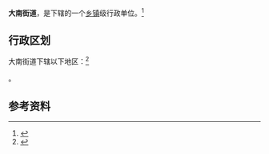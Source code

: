 {{中国乡级行政区|21/01/03/010/000}}

'''大南街道'''，是{{PRC admin/fullname|21/01/03/010/000|3}}下辖的一个[[乡镇|乡镇]]级行政单位。<ref>{{PRC admin/ref sgc|{{PRC admin/parent|21/01/03/010/000}}}}</ref>

== 行政区划 ==

大南街道下辖以下地区：<ref>{{PRC admin/ref sgc|21/01/03/010/000}}</ref>

{{PRC admin/children|21/01/03/010/000}}。

== 参考资料 ==

{{reflist}}

{{行政区划小作品}}
{{PRC admin/navcat|21/01/03/010/000}}